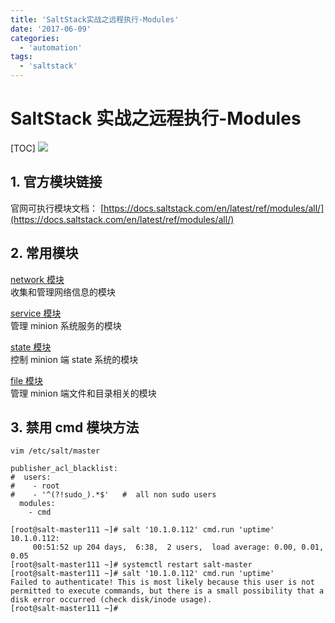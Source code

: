 ```yaml
---
title: 'SaltStack实战之远程执行-Modules'
date: '2017-06-09'
categories:
  - 'automation'
tags:
  - 'saltstack'
---
```


# SaltStack 实战之远程执行-Modules

[TOC] ![](images/saltstack_logo-300x154.png)

## 1. 官方模块链接

官网可执行模块文档： [https://docs.saltstack.com/en/latest/ref/modules/all/](https://docs.saltstack.com/en/latest/ref/modules/all/)

## 2. 常用模块

[network 模块](https://docs.saltstack.com/en/latest/ref/modules/all/salt.modules.network.html)  
收集和管理网络信息的模块

[service 模块](https://docs.saltstack.com/en/latest/ref/modules/all/salt.modules.service.html)  
管理 minion 系统服务的模块

[state 模块](https://docs.saltstack.com/en/latest/ref/modules/all/salt.modules.state.html)  
控制 minion 端 state 系统的模块

[file 模块](https://docs.saltstack.com/en/latest/ref/modules/all/salt.modules.file.html)  
管理 minion 端文件和目录相关的模块

## 3. 禁用 cmd 模块方法

`vim /etc/salt/master`

```
publisher_acl_blacklist:
#  users:
#    - root
#    - '^(?!sudo_).*$'   #  all non sudo users
  modules:
    - cmd
```

```
[root@salt-master111 ~]# salt '10.1.0.112' cmd.run 'uptime'
10.1.0.112:
     00:51:52 up 204 days,  6:38,  2 users,  load average: 0.00, 0.01, 0.05
[root@salt-master111 ~]# systemctl restart salt-master
[root@salt-master111 ~]# salt '10.1.0.112' cmd.run 'uptime'
Failed to authenticate! This is most likely because this user is not permitted to execute commands, but there is a small possibility that a disk error occurred (check disk/inode usage).
[root@salt-master111 ~]#
```
